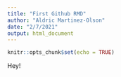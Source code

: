 ```yaml
---
title: "First Github RMD"
author: "Aldric Martinez-Olson"
date: "2/7/2021"
output: html_document
---
```


```r
knitr::opts_chunk$set(echo = TRUE)
```

Hey!